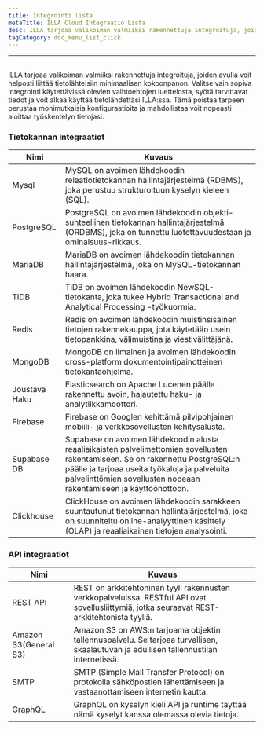 ```yaml
---
title: Integrointi lista
metaTitle: ILLA Cloud Integraatio Lista
desc: ILLA tarjoaa valikoiman valmiiksi rakennettuja integroituja, joiden avulla voit helposti yhdistää tietolähteisiin minimaalinen konfigurointi
tagCategory: doc_menu_list_click
---
```


* * *

## <Heading hidden>Integraatiolista</Heading>

ILLA tarjoaa valikoiman valmiiksi rakennettuja integroituja, joiden avulla voit helposti liittää tietolähteisiin minimaalisen kokoonpanon. Valitse vain sopiva integrointi käytettävissä olevien vaihtoehtojen luettelosta, syötä tarvittavat tiedot ja voit alkaa käyttää tietolähdettäsi ILLA:ssa. Tämä poistaa tarpeen perustaa monimutkaisia konfiguraatioita ja mahdollistaa voit nopeasti aloittaa työskentelyn tietojasi.

### Tietokannan integraatiot

| Nimi          | Kuvaus                                                                                                                                                                                                                                                 |
| ------------- | ------------------------------------------------------------------------------------------------------------------------------------------------------------------------------------------------------------------------------------------------------ |
| Mysql         | MySQL on avoimen lähdekoodin relaatiotietokannan hallintajärjestelmä (RDBMS), joka perustuu strukturoituun kyselyn kieleen (SQL).                                                                                                                      |
| PostgreSQL    | PostgreSQL on avoimen lähdekoodin objekti-suhteellinen tietokannan hallintajärjestelmä (ORDBMS), joka on tunnettu luotettavuudestaan ja ominaisuus-rikkaus.                                                                                            |
| MariaDB       | MariaDB on avoimen lähdekoodin tietokannan hallintajärjestelmä, joka on MySQL-tietokannan haara.                                                                                                                                                       |
| TiDB          | TiDB on avoimen lähdekoodin NewSQL-tietokanta, joka tukee Hybrid Transactional and Analytical Processing -työkuormia.                                                                                                                                  |
| Redis         | Redis on avoimen lähdekoodin muistinsisäinen tietojen rakennekauppa, jota käytetään usein tietopankkina, välimuistina ja viestivälittäjänä.                                                                                                            |
| MongoDB       | MongoDB on ilmainen ja avoimen lähdekoodin cross-platform dokumentointipainotteinen tietokantaohjelma.                                                                                                                                                 |
| Joustava Haku | Elasticsearch on Apache Lucenen päälle rakennettu avoin, hajautettu haku- ja analytiikkamoottori.                                                                                                                                                      |
| Firebase      | Firebase on Googlen kehittämä pilvipohjainen mobiili- ja verkkosovellusten kehitysalusta.                                                                                                                                                              |
| Supabase DB   | Supabase on avoimen lähdekoodin alusta reaaliaikaisten palvelimettomien sovellusten rakentamiseen. Se on rakennettu PostgreSQL:n päälle ja tarjoaa useita työkaluja ja palveluita palvelinttömien sovellusten nopeaan rakentamiseen ja käyttöönottoon. |
| Clickhouse    | ClickHouse on avoimen lähdekoodin sarakkeen suuntautunut tietokannan hallintajärjestelmä, joka on suunniteltu online-analyyttinen käsittely (OLAP) ja reaaliaikainen tietojen analysointi.                                                             |

### API integraatiot

| Nimi                  | Kuvaus                                                                                                                                        |
| --------------------- | --------------------------------------------------------------------------------------------------------------------------------------------- |
| REST API              | REST on arkkitehtoninen tyyli rakennusten verkkopalveluissa. RESTful API ovat sovellusliittymiä, jotka seuraavat REST-arkkitehtonista tyyliä. |
| Amazon S3(General S3) | Amazon S3 on AWS:n tarjoama objektin tallennuspalvelu. Se tarjoaa turvallisen, skaalautuvan ja edullisen tallennustilan internetissä.         |
| SMTP                  | SMTP (Simple Mail Transfer Protocol) on protokolla sähköpostien lähettämiseen ja vastaanottamiseen internetin kautta.                         |
| GraphQL               | GraphQL on kyselyn kieli API ja runtime täyttää nämä kyselyt kanssa olemassa olevia tietoja.                                                  |

